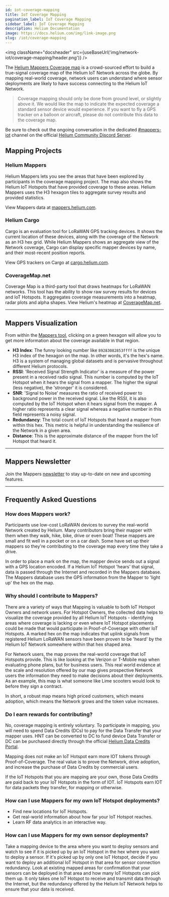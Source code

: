 ```yaml
---
id: iot-coverage-mapping
title: IoT Coverage Mapping
pagination_label: IoT Coverage Mapping
sidebar_label: IoT Coverage Mapping
description: Helium Documentation
image: https://docs.helium.com/img/link-image.png
slug: /iot/coverage-mapping
---
```



<LegacyContentBanner />

<img className="docsheader" src={useBaseUrl('img/network-iot/coverage-mapping/header.png')} />

The [Helium Mappers Coverage map](https://mappers.helium.com) is a crowd-sourced effort to build a
true-signal coverage map of the Helium IoT Network across the globe. By mapping real-world coverage,
network users can understand where sensor deployments are likely to have success connecting to the
Helium IoT Network.

> Coverage mapping should only be done from ground level, or slightly above it. We would like the
> map to indicate the expected coverage a standard sensor device would experience. If you want to
> fly a GPS tracker on a balloon or aircraft, please do not contribute this data to the coverage
> map.

Be sure to check out the ongoing conversation in the dedicated
[#mappers-iot](https://discord.com/channels/404106811252408320/730801390431240228) channel on the
official [Helium Community Discord Server](https://discord.gg/helium).

## Mapping Projects

### Helium Mappers

Helium Mappers lets you see the areas that have been explored by participants in the coverage
mapping project. The map also shows the Helium IoT Hotspots that have provided coverage to these
areas. Helium Mappers uses the H3 hexagon tiles to aggregate survey results and provided statistics.

View Mappers data at [mappers.helium.com](https://mappers.helium.com/).

### Helium Cargo

Cargo is an evaluation tool for LoRaWAN GPS tracking devices. It shows the current location of these
devices, along with the coverage of the Network as an H3 hex grid. While Helium Mappers shows an
aggregate view of the Network coverage, Cargo can display specific mapper devices by name, and their
most-recent position reports.

View GPS trackers on Cargo at [cargo.helium.com](https://cargo.helium.com/).

### CoverageMap.net

Coverage Map is a third-party tool that draws heatmaps for LoRaWAN networks. This tool has the
ability to show raw survey results for devices and IoT Hotspots. It aggregates coverage measurements
into a heatmap, radar plots and alpha shapes. View Helium's heatmap at
[CoverageMap.net](https://coveragemap.net/).

---

## Mappers Visualization

From within the [Mappers tool](http://mappers.helium.com), clicking on a green hexagon will allow
you to get more information about the coverage available in that region.

<MapperWebsite />

- **H3 Index**: The funny looking number like `89283082853ffff` is the unique H3 index of the
  hexagon on the map. In other words, it's the hex's name. H3 is a system of managing global
  datasets and is pervasive throughout different Helium protocols.
- **RSSI**: 'Received Signal Strength Indicator' is a measure of the power present in a received
  radio signal. This number is computed by the IoT Hotspot when it hears the signal from a mapper.
  The higher the signal (less negative), the 'stronger' it is considered.
- **SNR**: 'Signal to Noise' measures the ratio of received power to background power in the
  received signal. Like the RSSI, it is also computed by the IoT Hotspot when it hears signal from
  the mapper. A higher ratio represents a clear signal whereas a negative number in this field
  represents a noisy signal.
- **Redundancy**: The total count of IoT Hotspots that heard a mapper from within this hex. This
  metric is helpful in understanding the resilience of the Network in a given area.
- **Distance**: This is the approximate distance of the mapper from the IoT Hotspot that heard it.

---

## Mappers Newsletter

Join the Mappers [newsletter](https://www.helium.com/mappers) to stay up-to-date on new and upcoming
features.

---

## Frequently Asked Questions

### How does Mappers work?

Participants use low-cost LoRaWAN devices to survey the real-world Network created by Helium. Many
contributors bring their mapper with them when they walk, hike, bike, drive or even boat! These
mappers are small and fit well in a pocket or on a car dash. Some have set up their mappers so
they're contributing to the coverage map every time they take a drive.

In order to place a mark on the map, the mapper device sends out a signal with a GPS location
encoded. If a Helium IoT Hotspot 'hears' that signal, data is passed through the Internet and
recorded in the Mappers database. The Mappers database uses the GPS information from the Mapper to
'light up' the hex on the map.

### Why should I contribute to Mappers?

There are a variety of ways that Mapping is valuable to both IoT Hotspot Owners and network users.
For Hotspot Owners, the collected data helps to visualize the coverage provided by all Helium IoT
Hotspots - identifying areas where coverage is lacking or even where IoT Hotspot placements could be
made that would participate in Proof-of-Coverage with other IoT Hotspots. A marked hex on the map
indicates that uplink signals from registered Helium LoRaWAN sensors have been proven to be 'heard'
by the Helium IoT Network somewhere within that hex shaped area.

For Network users, the map proves the real-world coverage that IoT Hotspots provide. This is like
looking at the Verizon or T-Mobile map when evaluating phone plans, but for business users. This
real world evidence at the scale and resolution offered by our map gives prospective Network users
the information they need to make decisions about their deployments. As an example, this map is what
someone like Lime scooters would look to before they sign a contract.

In short, a robust map means high priced customers, which means adoption, which means the Network
grows and the token value increases.

### Do I earn rewards for contributing?

No, coverage mapping is entirely voluntary. To participate in mapping, you will need to spend Data
Credits (DCs) to pay for the Data Transfer that your mapper uses. HNT can be converted to DC to fund
device Data Transfer or DC can be purchased directly through the official
[Helium Data Credits Portal](/tokens/data-credit-portal).

Mapping does not make an IoT Hotspot earn more IOT tokens through Proof-of-Coverage. The real value
is to prove the Network, drive adoption, and increase the purchase of Data Credits by commercial
users.

If the IoT Hotspots that you are mapping are your own, those Data Credits are paid back to your IoT
Hotspots in the form of IOT. IoT Hotspots earn IOT for data packets they transfer, for mapping or
otherwise.

### How can I use Mappers for my own IoT Hotspot deployments?

- Find new locations for IoT Hotspots.
- Get real-world information about how far your IoT Hotspot reaches.
- Learn RF data analytics in an interactive way.

### How can I use Mappers for my own sensor deployments?

Take a mapping device to the area where you want to deploy sensors and watch to see if it is picked
up by an IoT Hotspot in the hex where you want to deploy a sensor. If it's picked up by only one IoT
Hotspot, decide if you want to deploy an additional IoT Hotspot in that area for sensor connection
redundancy. Look at existing mapped areas for confirmation that your sensors can be deployed in that
area and how many IoT Hotspots can pick them up. It only takes one IoT Hotspot to receive and
transmit data through the Internet, but the redundancy offered by the Helium IoT Network helps to
ensure that your data is received.
